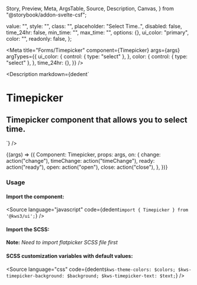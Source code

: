   Story,
  Preview,
  Meta,
  ArgsTable,
  Source,
  Description,
  Canvas,
} from "@storybook/addon-svelte-csf";

  value: "",
  style: "",
  class: "",
  placeholder: "Select Time..",
  disabled: false,
  time_24hr: false,
  min_time: "",
  max_time: "",
  options: {},
  ui_color: "primary",
  color: "",
  readonly: false,
};

<Version />

<Meta
  title="Forms/Timepicker"
  component={Timepicker}
  args={args}
  argTypes={{
    ui_color: {
      control: { type: "select" },
    },
    color: {
      control: { type: "select" },
    },
    time_24hr: {},
  }}
/>

<Description
  markdown={dedent`
# Timepicker
## Timepicker component that allows you to select time.
`}
/>

<Canvas>
  <Story name="Timepicker" args={args}>
    {(args) => ({
      Component: Timepicker,
      props: args,
      on: {
        change: action("change"),
        timeChange: action("timeChange"),
        ready: action("ready"),
        open: action("open"),
        close: action("close"),
      },
    })}
  </Story>
</Canvas>

<ArgsTable story="Timepicker" />

### Usage

#### Import the component:

<Source
  language="javascript"
  code={dedent`import { Timepicker } from '@kws3/ui';`}
/>

#### Import the SCSS:

<div class="notification is-warning">
  <strong>Note:</strong> <em>Need to import flatpicker SCSS file first</em>
</div>
<Source
  language="javascript"
  code={dedent`
    @import 'flatpickr/dist/flatpickr';
    @import '@kws3/ui/styles/Timepicker.scss';`}
/>

#### SCSS customization variables with default values:

<Source
  language="css"
  code={dedent`
      $kws-theme-colors: $colors;
      $kws-timepicker-background: $background;
      $kws-timepicker-text: $text;
    `}
/>
